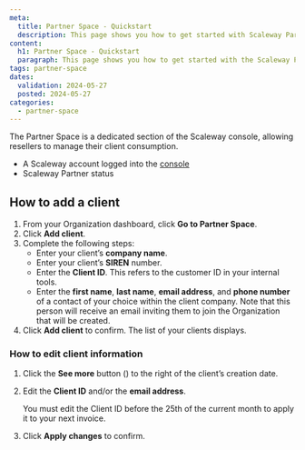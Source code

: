 ```yaml
---
meta:
  title: Partner Space - Quickstart
  description: This page shows you how to get started with Scaleway Partner Space.
content:
  h1: Partner Space - Quickstart
  paragraph: This page shows you how to get started with the Scaleway Partner Space.
tags: partner-space
dates:
  validation: 2024-05-27
  posted: 2024-05-27
categories:
  - partner-space
---
```


The Partner Space is a dedicated section of the Scaleway console, allowing resellers to manage their client consumption.

<Macro id="requirements" />

- A Scaleway account logged into the [console](https://console.scaleway.com)
- Scaleway Partner status


## How to add a client 

1. From your Organization dashboard, click **Go to Partner Space**.
2. Click **Add client**.
3. Complete the following steps: 
    - Enter your client’s **company name**. 
    - Enter your client’s **SIREN** number. 
    - Enter the **Client ID**. This refers to the customer ID in your internal tools. 
    - Enter the **first name**, **last name**, **email address**, and **phone number** of a contact of your choice within the client company. Note that this person will receive an email inviting them to join the Organization that will be created. 
4. Click **Add client** to confirm. The list of your clients displays.



### How to edit client information 

1. Click the **See more** button (<Icon name="more" />) to the right of the client’s creation date. 
2. Edit the **Client ID** and/or the **email address**. 

    <Message type="note">
     You must edit the Client ID before the 25th of the current month to apply it to your next invoice.
    </Message>
3. Click **Apply changes** to confirm. 
